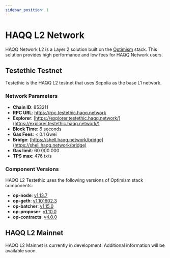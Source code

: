 ```yaml
---
sidebar_position: 1
---
```


# HAQQ L2 Network

HAQQ Network L2 is a Layer 2 solution built on the [Optimism](https://github.com/ethereum-optimism/optimism) stack. This solution provides high performance and low fees for HAQQ Network users.

## Testethic Testnet

Testethic is the HAQQ L2 testnet that uses Sepolia as the base L1 network.

### Network Parameters

- **Chain ID**: 853211
- **RPC URL**: https://rpc.testethic.haqq.network
- **Explorer**: [https://explorer.testethic.haqq.network/](https://explorer.testethic.haqq.network/)
- **Block Time**: 6 seconds
- **Gas Fees**: < 0.1 Gwei
- **Bridge**: [https://shell.haqq.network/bridge](https://shell.haqq.network/bridge)
- **Gas limit**: 60 000 000
- **TPS max**: 476 tx/s 

### Component Versions

HAQQ L2 Testethic uses the following versions of Optimism stack components:

- **op-node**: [v1.13.7](https://github.com/ethereum-optimism/optimism/releases/tag/op-node%2Fv1.13.7)
- **op-geth**: [v1.101602.3](https://github.com/ethereum-optimism/op-geth/releases/tag/v1.101602.3)
- **op-batcher**: [v1.15.0](https://github.com/ethereum-optimism/optimism/releases/tag/op-batcher%2Fv1.15.0)
- **op-proposer**: [v1.10.0](https://github.com/ethereum-optimism/optimism/releases/tag/op-proposer%2Fv1.10.0)
- **op-contracts**: [v4.0.0](https://github.com/ethereum-optimism/optimism/releases/tag/op-contracts%2Fv4.0.0)

## HAQQ L2 Mainnet

HAQQ L2 Mainnet is currently in development. Additional information will be available soon.
